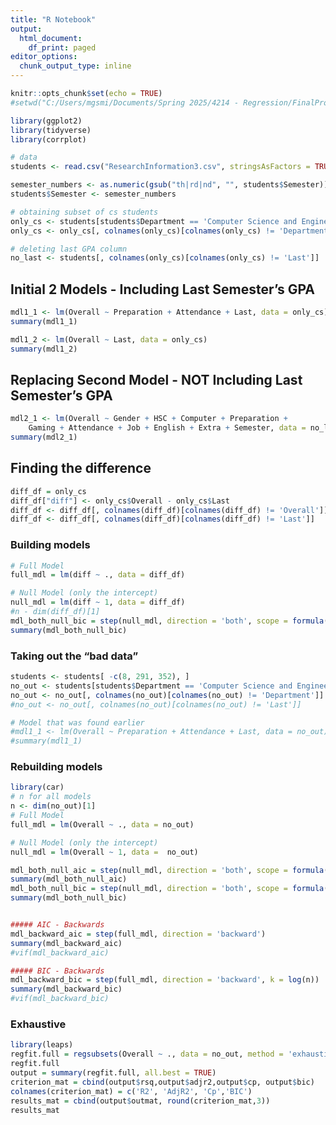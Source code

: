 ```yaml
---
title: "R Notebook"
output:
  html_document:
    df_print: paged
editor_options:
  chunk_output_type: inline
---
```

```r
knitr::opts_chunk$set(echo = TRUE)
#setwd("C:/Users/mgsmi/Documents/Spring 2025/4214 - Regression/FinalProject")

library(ggplot2)
library(tidyverse)
library(corrplot)
```

```r
# data
students <- read.csv("ResearchInformation3.csv", stringsAsFactors = TRUE)

semester_numbers <- as.numeric(gsub("th|rd|nd", "", students$Semester))
students$Semester <- semester_numbers

# obtaining subset of cs students
only_cs <- students[students$Department == 'Computer Science and Engineering', ]
only_cs <- only_cs[, colnames(only_cs)[colnames(only_cs) != 'Department']]

# deleting last GPA column
no_last <- students[, colnames(only_cs)[colnames(only_cs) != 'Last']]

```



## Initial 2 Models - Including Last Semester's GPA

```r
mdl1_1 <- lm(Overall ~ Preparation + Attendance + Last, data = only_cs)
summary(mdl1_1)

mdl1_2 <- lm(Overall ~ Last, data = only_cs)
summary(mdl1_2)
```

## Replacing Second Model - NOT Including Last Semester's GPA

```r
mdl2_1 <- lm(Overall ~ Gender + HSC + Computer + Preparation + 
    Gaming + Attendance + Job + English + Extra + Semester, data = no_last)
summary(mdl2_1)

```


## Finding the difference
```r
diff_df = only_cs
diff_df["diff"] <- only_cs$Overall - only_cs$Last
diff_df <- diff_df[, colnames(diff_df)[colnames(diff_df) != 'Overall']]
diff_df <- diff_df[, colnames(diff_df)[colnames(diff_df) != 'Last']]

```

### Building models

```r
# Full Model
full_mdl = lm(diff ~ ., data = diff_df)

# Null Model (only the intercept)
null_mdl = lm(diff ~ 1, data = diff_df)
#n - dim(diff_df)[1]
mdl_both_null_bic = step(null_mdl, direction = 'both', scope = formula(full_mdl), trace=FALSE)
summary(mdl_both_null_bic)
```

### Taking out the "bad data"

```r
students <- students[ -c(8, 291, 352), ]
no_out <- students[students$Department == 'Computer Science and Engineering', ]
no_out <- no_out[, colnames(no_out)[colnames(no_out) != 'Department']]
#no_out <- no_out[, colnames(no_out)[colnames(no_out) != 'Last']]
```



```r
# Model that was found earlier
#mdl1_1 <- lm(Overall ~ Preparation + Attendance + Last, data = no_out)
#summary(mdl1_1)
```

### Rebuilding models

```r
library(car)
# n for all models
n <- dim(no_out)[1]
# Full Model
full_mdl = lm(Overall ~ ., data = no_out)

# Null Model (only the intercept)
null_mdl = lm(Overall ~ 1, data =  no_out)

mdl_both_null_aic = step(null_mdl, direction = 'both', scope = formula(full_mdl), trace=FALSE)
summary(mdl_both_null_aic)
mdl_both_null_bic = step(null_mdl, direction = 'both', scope = formula(full_mdl), k = log(n), trace=FALSE)
summary(mdl_both_null_bic)


##### AIC - Backwards
mdl_backward_aic = step(full_mdl, direction = 'backward')
summary(mdl_backward_aic)
#vif(mdl_backward_aic)

##### BIC - Backwards
mdl_backward_bic = step(full_mdl, direction = 'backward', k = log(n))
summary(mdl_backward_bic)
#vif(mdl_backward_bic)
```
### Exhaustive
```r
library(leaps)
regfit.full = regsubsets(Overall ~ ., data = no_out, method = 'exhaustive', nbest = 2)
regfit.full
output = summary(regfit.full, all.best = TRUE)
criterion_mat = cbind(output$rsq,output$adjr2,output$cp, output$bic)
colnames(criterion_mat) = c('R2', 'AdjR2', 'Cp','BIC')
results_mat = cbind(output$outmat, round(criterion_mat,3))
results_mat
```





